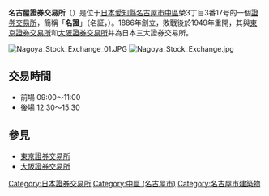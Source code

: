 '''名古屋證券交易所'''（{{jpn|j=株式会社名古屋証券取引所|hg=なごやしょうけんとりひきじょ|rm=Nagoyashoukentorehikejo}}）是位于[[日本|日本]][[愛知縣|愛知縣]][[名古屋市|名古屋市]][[中區_(名古屋市)|中區]]榮3丁目3番17号的一個[[證券交易所|證券交易所]]，簡稱「'''名證'''」（名証，{{lang|ja|めいしょう}}）。1886年創立，敗戰後於1949年重開，其與[[東京證券交易所|東京證券交易所]]和[[大阪證券交易所|大阪證券交易所]]并為日本三大證券交易所。

[[File:Nagoya_Stock_Exchange_01.JPG|thumb]]
[[File:Nagoya_Stock_Exchange.jpg|thumb]]

==交易時間==
*前場 09:00～11:00
*後場 12:30～15:30

==參見==
*[[東京證券交易所|東京證券交易所]]
*[[大阪證券交易所|大阪證券交易所]]

[[Category:日本證券交易所|Category:日本證券交易所]]
[[Category:中區_(名古屋市)|Category:中區 (名古屋市)]]
[[Category:名古屋市建築物|Category:名古屋市建築物]]